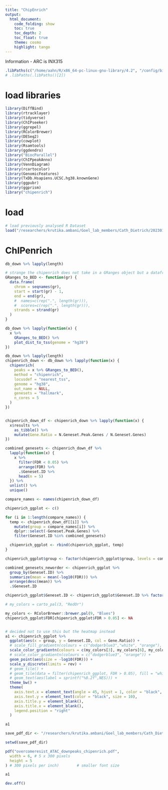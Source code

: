 ```yaml
---
title: "ChipEnrich"
output:
  html_document:
    code_folding: show
    toc: true
    toc_depth: 2
    toc_float: true
    theme: cosmo
    highlight: tango
---
```


Information 
- ARC is INX315

```r
.libPaths(c("/home/aahn/R/x86_64-pc-linux-gnu-library/4.2", "/config/binaries/R/4.2.0/R_libraries", "/config/binaries/R/4.2.0/lib64/R/library"))
# .libPaths(.libPaths()[2])
```


# load libraries


``` r
library(DiffBind)
library(rtracklayer)
library(tidyverse)
library(ChIPseeker)
library(ggrepel)
library(RColorBrewer)
library(DESeq2)
library(cowplot)
library(Rsamtools)
library(ggdendro)
library("BiocParallel")
library(ChIPpeakAnno)
library(VennDiagram)
library(rcartocolor)
library(GenomicFeatures)
library(TxDb.Hsapiens.UCSC.hg38.knownGene)
library(ggpubr)
library(ggprism)
library("chipenrich")
```


# load

```r
# load previously analysed R Dataset
load("/researchers/krutika.ambani/Goel_lab_members/Cath_Dietrich/20230125_CP_ATAC_MCF7M_CDK2i/R_analysis/4.diffbind_overcome_resistance/1.overcome_resist_LYvsDMSO/1.overview/data/RData/overcome_resist.RData")
```

# ChIPenrich

```r
db_down %>% lapply(length)
```


```r
# strange the chipenrich does not take in a GRanges object but a dataframe
GRanges_to_BED <- function(gr) {
  data.frame(
    chrom = seqnames(gr),
    start = start(gr) - 1,
    end = end(gr),
    #  names=c(rep(".", length(gr))),
    #  scores=c(rep(".", length(gr))),
    strands = strand(gr)
  )
}
```

```r
db_down %>% lapply(function(x) {
  x %>%
    GRanges_to_BED() %>%
    plot_dist_to_tss(genome = "hg38")
})
```

```r
db_down %>% lapply(length)
chipenrich_down <- db_down %>% lapply(function(x) {
  chipenrich(
    peaks = x %>% GRanges_to_BED(),
    method = "chipenrich",
    locusdef = "nearest_tss",
    genome = "hg38",
    out_name = NULL,
    genesets = "hallmark",
    n_cores = 5
  )
})


chipenrich_down_df <- chipenrich_down %>% lapply(function(x) {
  x$results %>%
    as_tibble() %>%
    mutate(Gene.Ratio = N.Geneset.Peak.Genes / N.Geneset.Genes)
})
```

```r
combined_genesets <- chipenrich_down_df %>%
  lapply(function(x) {
    x %>%
      filter(FDR < 0.05) %>%
      arrange(FDR) %>%
      .$Geneset.ID %>%
      head(n = 5)
  }) %>%
  unlist() %>%
  unique()
```


```r
compare_names <- names(chipenrich_down_df)

chipenrich_ggplot <- c()

for (i in 1:length(compare_names)) {
  temp <- chipenrich_down_df[[i]] %>%
    mutate(group = compare_names[i]) %>%
    dplyr::select(-Geneset.Peak.Genes) %>%
    filter(Geneset.ID %in% combined_genesets)

  chipenrich_ggplot <- rbind(chipenrich_ggplot, temp)
}

chipenrich_ggplot$group <- factor(chipenrich_ggplot$group, levels = compare_names)

combined_genesets_neworder <- chipenrich_ggplot %>%
  group_by(Geneset.ID) %>%
  summarize(mean = mean(-log10(FDR))) %>%
  arrange(desc(mean)) %>%
  .$Geneset.ID

chipenrich_ggplot$Geneset.ID <- chipenrich_ggplot$Geneset.ID %>% factor(levels = combined_genesets_neworder)
```


```r
# my_colors = carto_pal(3, "RedOr")

my_colors <- RColorBrewer::brewer.pal(9, "Blues")
chipenrich_ggplot$FDR[chipenrich_ggplot$FDR > 0.05] <- NA


# decided not to use this but the heatmap instead
a1 <- chipenrich_ggplot %>%
  ggplot(aes(x = group, y = Geneset.ID, col = Gene.Ratio)) +
  # scale_fill_gradientn(colours = c("dodgerblue3","white", "orange"), limits = c(-4,4)) +
  scale_color_gradientn(colours = c(my_colors[3], my_colors[6], my_colors[9])) +
  # scale_color_gradientn(colours = c("dodgerblue3", "orange")) +
  geom_point(aes(size = -log10(FDR))) +
  scale_y_discrete(limits = rev) +
  # geom_tile() +
  # geom_tile(data = filter(chipenrich_ggplot, FDR > 0.05), fill = "white") +
  # geom_text(aes(label = sprintf("%0.2f",NES))) +
  theme_bw() +
  theme(
    axis.text.x = element_text(angle = 45, hjust = 1, color = "black", size = 12),
    axis.text.y = element_text(color = "black", size = 10),
    axis.title.y = element_blank(),
    axis.title.x = element_blank(),
    legend.position = "right"
  )

a1
```


```r
save_pdf_dir <- "/researchers/krutika.ambani/Goel_lab_members/Cath_Dietrich/20230125_CP_ATAC_MCF7M_CDK2i/R_analysis/4.diffbind_overcome_resistance/paper_figures/figures_output"

setwd(save_pdf_dir)

pdf("overcomeresist_ATAC_downpeaks_chipenrich.pdf",
  width = 6, # 5 x 300 pixels
  height = 5
) # 300 pixels per inch)        # smaller font size

a1

dev.off()
```

